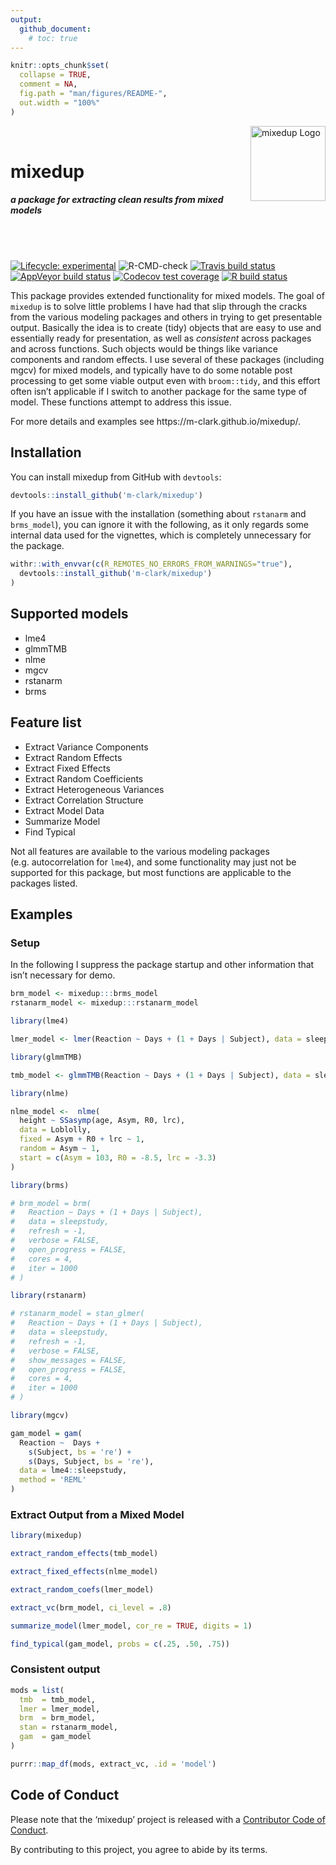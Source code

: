 ```yaml
---
output: 
  github_document:
    # toc: true
---
```


<!-- README.md is generated from README.Rmd. Please edit that file -->

```r
knitr::opts_chunk$set(
  collapse = TRUE,
  comment = NA,
  fig.path = "man/figures/README-",
  out.width = "100%"
)
```

<img src="man/figures/package_logo.png" style="margin: 0 auto; width: 120px; valign: top" align = 'right'  alt="mixedup Logo" width = 120><br>

# mixedup 

##### a package for extracting clean results from mixed models 

<br>
<br>

<!-- badges: start -->
[![Lifecycle: experimental](https://img.shields.io/badge/lifecycle-experimental-orange.svg)](https://www.tidyverse.org/lifecycle/#experimental)
![R-CMD-check](https://github.com/m-clark/mixedup/workflows/R-CMD-check/badge.svg)
[![Travis build status](https://travis-ci.org/m-clark/mixedup.svg?branch=master)](https://travis-ci.org/m-clark/mixedup)
[![AppVeyor build status](https://ci.appveyor.com/api/projects/status/github/m-clark/mixedup?branch=master&svg=true)](https://ci.appveyor.com/project/m-clark/mixedup)
[![Codecov test coverage](https://codecov.io/gh/m-clark/mixedup/branch/master/graph/badge.svg)](https://codecov.io/gh/m-clark/mixedup?branch=master)
[![R build status](https://github.com/m-clark/mixedup/workflows/R-CMD-check/badge.svg)](https://github.com/m-clark/mixedup/actions)
<!-- badges: end -->



This package provides extended functionality for mixed models. The goal of `mixedup` is to solve little problems I have had that slip through the cracks from the various modeling packages and others in trying to get presentable output.  Basically the idea is to create (tidy) objects that are easy to use and essentially ready for presentation, as well as *consistent* across packages and across functions.  Such objects would be things like  variance components and random effects.  I use several of these packages (including mgcv) for mixed models, and typically have to do some notable post processing to get some viable output even with `broom::tidy`, and this effort often isn't applicable if I switch to another package for the same type of model.  These functions attempt to address this issue.

For more details and examples see https://m-clark.github.io/mixedup/.


## Installation

You can install mixedup from GitHub with `devtools`:

``` r
devtools::install_github('m-clark/mixedup')
```

If you have an issue with the installation (something about `rstanarm` and `brms_model`), you can ignore it with the following, as it only regards some internal data used for the vignettes, which is completely unnecessary for the package.

```r
withr::with_envvar(c(R_REMOTES_NO_ERRORS_FROM_WARNINGS="true"), 
  devtools::install_github('m-clark/mixedup')
)
```

## Supported models

- lme4
- glmmTMB
- nlme
- mgcv
- rstanarm
- brms


## Feature list

- Extract Variance Components
- Extract Random Effects
- Extract Fixed Effects
- Extract Random Coefficients
- Extract Heterogeneous Variances
- Extract Correlation Structure
- Extract Model Data
- Summarize Model
- Find Typical


Not all features are available to the various modeling packages (e.g. autocorrelation for `lme4`), and some functionality may just not be supported for this package, but most functions are applicable to the packages listed.

## Examples

### Setup

In the following I suppress the package startup and other information that isn't necessary for demo.

```r
brm_model <- mixedup:::brms_model
rstanarm_model <- mixedup:::rstanarm_model
```

```r
library(lme4)

lmer_model <- lmer(Reaction ~ Days + (1 + Days | Subject), data = sleepstudy)

library(glmmTMB)

tmb_model <- glmmTMB(Reaction ~ Days + (1 + Days | Subject), data = sleepstudy)

library(nlme)

nlme_model <-  nlme(
  height ~ SSasymp(age, Asym, R0, lrc),
  data = Loblolly,
  fixed = Asym + R0 + lrc ~ 1,
  random = Asym ~ 1,
  start = c(Asym = 103, R0 = -8.5, lrc = -3.3)
)

library(brms)

# brm_model = brm(
#   Reaction ~ Days + (1 + Days | Subject), 
#   data = sleepstudy, 
#   refresh = -1,
#   verbose = FALSE,
#   open_progress = FALSE,
#   cores = 4,
#   iter = 1000
# )

library(rstanarm)

# rstanarm_model = stan_glmer(
#   Reaction ~ Days + (1 + Days | Subject), 
#   data = sleepstudy, 
#   refresh = -1,
#   verbose = FALSE,
#   show_messages = FALSE,
#   open_progress = FALSE,
#   cores = 4,
#   iter = 1000
# )

library(mgcv)

gam_model = gam(
  Reaction ~  Days +
    s(Subject, bs = 're') +
    s(Days, Subject, bs = 're'),
  data = lme4::sleepstudy,
  method = 'REML'
)
```


### Extract Output from a Mixed Model

```r
library(mixedup)

extract_random_effects(tmb_model)

extract_fixed_effects(nlme_model)

extract_random_coefs(lmer_model)

extract_vc(brm_model, ci_level = .8)

summarize_model(lmer_model, cor_re = TRUE, digits = 1)

find_typical(gam_model, probs = c(.25, .50, .75))
```

### Consistent output

```r
mods = list(
  tmb  = tmb_model,
  lmer = lmer_model, 
  brm  = brm_model,
  stan = rstanarm_model,
  gam  = gam_model
)

purrr::map_df(mods, extract_vc, .id = 'model') 
```



## Code of Conduct

Please note that the 'mixedup' project is released with a [Contributor Code of Conduct](.github/CODE_OF_CONDUCT.md).

By contributing to this project, you agree to abide by its terms.

